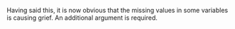 Having said this, it is now obvious that the missing values in some
variables is causing grief. An additional argument is required. 

